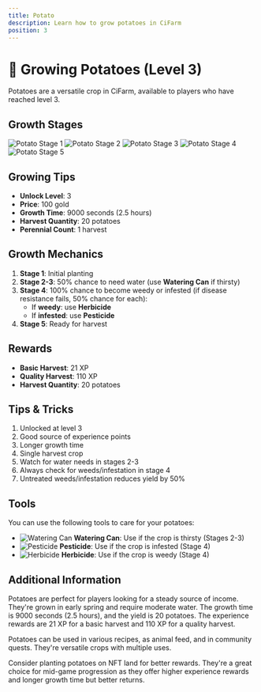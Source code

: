 ```yaml
---
title: Potato
description: Learn how to grow potatoes in CiFarm
position: 3
---
```


# 🥔 Growing Potatoes (Level 3)

Potatoes are a versatile crop in CiFarm, available to players who have reached level 3.

## Growth Stages

![Potato Stage 1](/crops/potato/1.png)
![Potato Stage 2](/crops/potato/2.png)
![Potato Stage 3](/crops/potato/3.png)
![Potato Stage 4](/crops/potato/4.png)
![Potato Stage 5](/crops/potato/5.png)

## Growing Tips

- **Unlock Level**: 3
- **Price**: 100 gold
- **Growth Time**: 9000 seconds (2.5 hours)
- **Harvest Quantity**: 20 potatoes
- **Perennial Count**: 1 harvest

## Growth Mechanics

1. **Stage 1**: Initial planting
2. **Stage 2-3**: 50% chance to need water (use **Watering Can** if thirsty)
3. **Stage 4**: 100% chance to become weedy or infested (if disease resistance fails, 50% chance for each):
   - If **weedy**: use **Herbicide**
   - If **infested**: use **Pesticide**
4. **Stage 5**: Ready for harvest

## Rewards

- **Basic Harvest**: 21 XP
- **Quality Harvest**: 110 XP
- **Harvest Quantity**: 20 potatoes

## Tips & Tricks

1. Unlocked at level 3
2. Good source of experience points
3. Longer growth time
4. Single harvest crop
5. Watch for water needs in stages 2-3
6. Always check for weeds/infestation in stage 4
7. Untreated weeds/infestation reduces yield by 50%

## Tools

You can use the following tools to care for your potatoes:

- ![Watering Can](/tools/watering-can.png) **Watering Can**: Use if the crop is thirsty (Stages 2-3)
- ![Pesticide](/tools/pesticide.png) **Pesticide**: Use if the crop is infested (Stage 4)
- ![Herbicide](/tools/herbicide.png) **Herbicide**: Use if the crop is weedy (Stage 4)

## Additional Information

Potatoes are perfect for players looking for a steady source of income. They're grown in early spring and require moderate water. The growth time is 9000 seconds (2.5 hours), and the yield is 20 potatoes. The experience rewards are 21 XP for a basic harvest and 110 XP for a quality harvest.

Potatoes can be used in various recipes, as animal feed, and in community quests. They're versatile crops with multiple uses.

Consider planting potatoes on NFT land for better rewards. They're a great choice for mid-game progression as they offer higher experience rewards and longer growth time but better returns. 